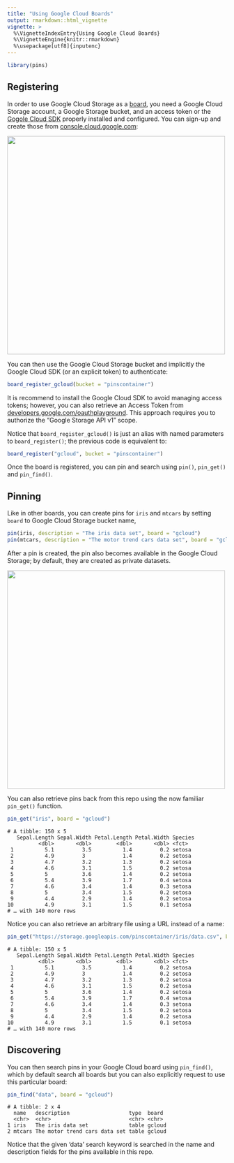 ```yaml
---
title: "Using Google Cloud Boards"
output: rmarkdown::html_vignette
vignette: >
  %\VignetteIndexEntry{Using Google Cloud Boards}
  %\VignetteEngine{knitr::rmarkdown}
  %\usepackage[utf8]{inputenc}
---
```


```r
library(pins)
```

## Registering

In order to use Google Cloud Storage as a [board](boards-understanding.html), you need a Google Cloud Storage account, a Google Storage bucket, and an access token or the [Gogole Cloud SDK](https://cloud.google.com/sdk/) properly installed and configured. You can sign-up and create those from [console.cloud.google.com](https://console.cloud.google.com):

![](images/boards-gcloud-create-storage.png){width=500px}

You can then use the Google Cloud Storage bucket and implicitly the Google Cloud SDK (or an explicit token) to authenticate:

```r
board_register_gcloud(bucket = "pinscontainer")
```

It is recommend to install the Google Cloud SDK to avoid managing access tokens; however, you can also retrieve an Access Token from [developers.google.com/oauthplayground](https://developers.google.com/oauthplayground). This approach requires you to authorize the "Google Storage API v1" scope.

Notice that `board_register_gcloud()` is just an alias with named parameters to `board_register()`; the previous code is equivalent to:

```r
board_register("gcloud", bucket = "pinscontainer")
```

Once the board is registered, you can pin and search using `pin()`, `pin_get()` and `pin_find()`.

## Pinning

Like in other boards, you can create pins for `iris` and `mtcars` by setting `board` to Google Cloud Storage bucket name,

```r
pin(iris, description = "The iris data set", board = "gcloud")
pin(mtcars, description = "The motor trend cars data set", board = "gcloud")
```

After a pin is created, the pin also becomes available in the Google Cloud Storage; by default, they are created as private datasets.

![](images/boards-gcloud-storage-pin.png){width=500px}

You can also retrieve pins back from this repo using the now familiar `pin_get()` function. 

```r
pin_get("iris", board = "gcloud")
```
```
# A tibble: 150 x 5
   Sepal.Length Sepal.Width Petal.Length Petal.Width Species
          <dbl>       <dbl>        <dbl>       <dbl> <fct>  
 1          5.1         3.5          1.4         0.2 setosa 
 2          4.9         3            1.4         0.2 setosa 
 3          4.7         3.2          1.3         0.2 setosa 
 4          4.6         3.1          1.5         0.2 setosa 
 5          5           3.6          1.4         0.2 setosa 
 6          5.4         3.9          1.7         0.4 setosa 
 7          4.6         3.4          1.4         0.3 setosa 
 8          5           3.4          1.5         0.2 setosa 
 9          4.4         2.9          1.4         0.2 setosa 
10          4.9         3.1          1.5         0.1 setosa 
# … with 140 more rows
```

Notice you can also retrieve an arbitrary file using a URL instead of a name:

```r
pin_get("https://storage.googleapis.com/pinscontainer/iris/data.csv", board = "gcloud")
```
```
# A tibble: 150 x 5
   Sepal.Length Sepal.Width Petal.Length Petal.Width Species
          <dbl>       <dbl>        <dbl>       <dbl> <fct>  
 1          5.1         3.5          1.4         0.2 setosa 
 2          4.9         3            1.4         0.2 setosa 
 3          4.7         3.2          1.3         0.2 setosa 
 4          4.6         3.1          1.5         0.2 setosa 
 5          5           3.6          1.4         0.2 setosa 
 6          5.4         3.9          1.7         0.4 setosa 
 7          4.6         3.4          1.4         0.3 setosa 
 8          5           3.4          1.5         0.2 setosa 
 9          4.4         2.9          1.4         0.2 setosa 
10          4.9         3.1          1.5         0.1 setosa 
# … with 140 more rows
```

## Discovering

You can then search pins in your Google Cloud board using `pin_find()`, which by default search all boards but you can also explicitly request to use this particular board:

```r
pin_find("data", board = "gcloud")
```
```
# A tibble: 2 x 4
  name   description                   type  board 
  <chr>  <chr>                         <chr> <chr> 
1 iris   The iris data set             table gcloud
2 mtcars The motor trend cars data set table gcloud
```

Notice that the given 'data' search keyword is searched in the name and description fields for the pins available in this repo.
